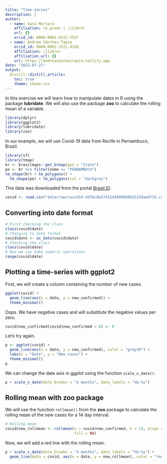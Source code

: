 ```yaml
---
title: "Time-series"
description: |
author:
  - name: Sara Mortara
    affiliation: re.green | ¡liibre!
    url: {}
    orcid_id: 0000-0001-6221-7537
  - name: Andrea Sánchez-Tapia
    orcid_id: 0000-0002-3521-4338
    affiliation: ¡liibre!
    affiliation_url: {}
    url: https://andreasancheztapia.netlify.app
date: "2022-07-21"
output:
  distill::distill_article:
    toc: true
    theme: theme.css
---
```


In this exercise we will learn how to manipulate dates in R using the package __lubridate__. We will also use the package __zoo__ to calculate the rolling mean of a variable.

```r
library(dplyr)
library(ggplot2)
library(lubridate)
library(zoo)
```

In our example, we will use Covid-19 data from Recife in Pernambuco, Brazil. 

```r
library(sf)
library(tmap)
br <- brazilmaps::get_brmap(geo = "State")
pe <- br %>% filter(nome == "PERNAMBUCO")
tm_shape(br) + tm_polygons() +
  tm_shape(pe) + tm_polygons(col = "darkgrey")

```

This data was downloaded from the portal [Brasil.IO](https://brasil.io/). 

```r
covid <- read.csv("data/raw/covid19-dd7bc8e57412439098d9b25129ae6f35.csv")

```

## Converting into date format

```r
# First checking the class
class(covid$date)
# Changing to date format
covid$date <- as_date(covid$date)
# Checking the class
class(covid$date)
# Now we can make numeric operations
range(covid$date)
```

## Plotting a time-series with __ggplot2__

First, we will create a column containing the number of new cases. 


```r
ggplot(covid) +
  geom_line(aes(x = date, y = new_confirmed)) +
  theme_minimal()
```

Oops. We have negative cases and will substitute the negative values per zero. 

```r
covid$new_confirmed[covid$new_confirmed < 0] <- 0 
```

Let's try again.

```r
p <- ggplot(covid) +
  geom_line(aes(x = date, y = new_confirmed), color = "grey30") +
  labs(x = "Date", y = "New cases") +
  theme_minimal()
p
```

We can change the date axis in ggplot using the function `scale_x_date()`.

```r
p + scale_x_date(date_breaks = "4 months", date_labels = "%b-%y")

```

## Rolling mean with __zoo__ package

We will use the function `rollmean()` from the __zoo__ package to calculate the rolling mean of the new cases for a 14 day interval.

```r
# Rolling mean
covid$new_rollmean <- rollmean(x = covid$new_confirmed, k = 14, align = "right", 
                               fill = NA)
```

Now, we will add a red line with the rolling mean. 

```r
p + scale_x_date(date_breaks = "4 months", date_labels = "%b-%y") +
  geom_line(data = covid, aes(x = date, y = new_rollmean), color = "red")
```

